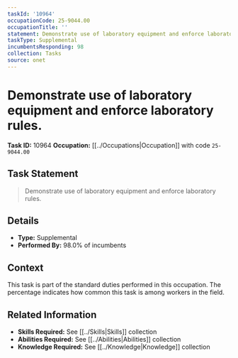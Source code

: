 ```yaml
---
taskId: '10964'
occupationCode: 25-9044.00
occupationTitle: ''
statement: Demonstrate use of laboratory equipment and enforce laboratory rules.
taskType: Supplemental
incumbentsResponding: 98
collection: Tasks
source: onet
---
```

# Demonstrate use of laboratory equipment and enforce laboratory rules.

**Task ID:** 10964
**Occupation:** [[../Occupations|Occupation]] with code `25-9044.00`

## Task Statement

> Demonstrate use of laboratory equipment and enforce laboratory rules.

## Details

- **Type:** Supplemental
- **Performed By:** 98.0% of incumbents

## Context

This task is part of the standard duties performed in this occupation. The percentage indicates how common this task is among workers in the field.

## Related Information

- **Skills Required:** See [[../Skills|Skills]] collection
- **Abilities Required:** See [[../Abilities|Abilities]] collection
- **Knowledge Required:** See [[../Knowledge|Knowledge]] collection
